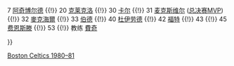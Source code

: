 {{Navbox
|name = 波士顿凯尔特人1980–81赛季NBA总冠军
|tracking = <includeonly>no</includeonly>
|titlestyle = {{NBA color cell|Boston Celtics|border=2}}
|belowstyle = {{NBA color cell2|Boston Celtics}}
|title = [[波士頓塞爾提克|<span style="color:White;">波士頓塞爾提克</span>]] 1980–81赛季NBA总冠军
|list1 = <div>
00 [[罗伯特·帕里什|帕里什]] {{!}}
7  [[奈特·阿奇博尔德|阿奇博尔德]] {{!}}
20 [[韦恩·克莱克洛|克莱克洛]] {{!}}
30 [[M·L·卡尔|卡尔]] {{!}}
31 [[塞德里克·麦克斯维尔|麦克斯维尔]] ([[NBA总决赛最有价值球员|总决赛MVP]]) {{!}}
32 [[凯文·麦克海尔|麥克海爾]] {{!}}
33 [[拉里·伯德|伯德]] {{!}}
40 [[特里·杜伊劳德|杜伊劳德]] {{!}}
42 [[克里斯·福特|福特]] {{!}}
43 {{le|老杰拉德·亨德森|Gerald Henderson|亨德森}} {{!}}
45 [[埃里克·费恩斯滕|费恩斯滕]] {{!}}
53 {{le|里克·罗比|Rick Robey|羅比}} {{!}}
教练 [[比爾·費奇|費奇]]
</div>
}}<noinclude>
[[Category:NBA总冠军导航模板|Boston Celtics 1980–81]]
</noinclude>